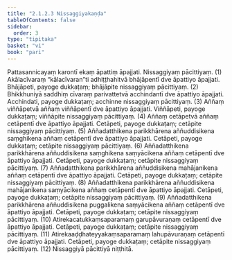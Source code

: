 ```yaml
---
title: "2.1.2.3 Nissaggiyakaṇḍa"
tableOfContents: false
sidebar:
  order: 3
type: "tipitaka"
basket: "vi"
book: "pari"
---
```



<DynamicBreadcrumb />

<Division number="230" book="pari" bookNo="5" page="129">

<Paragraph number="864" book="pari">
Pattasannicayaṃ karontī ekaṃ āpattiṃ āpajjati. Nissaggiyaṃ pācittiyaṃ. (1)
</Paragraph>

<Paragraph number="865" book="pari">
Akālacīvaraṃ “kālacīvaran”ti adhiṭṭhahitvā bhājāpentī dve āpattiyo āpajjati. Bhājāpeti, payoge dukkaṭaṃ; bhājāpite nissaggiyaṃ pācittiyaṃ. (2)
</Paragraph>

<Paragraph number="866" book="pari">
Bhikkhuniyā saddhiṃ cīvaraṃ parivattetvā acchindantī dve āpattiyo āpajjati. Acchindati, payoge dukkaṭaṃ; acchinne nissaggiyaṃ pācittiyaṃ. (3)
</Paragraph>

<Paragraph number="867" book="pari">
Aññaṃ viññāpetvā aññaṃ viññāpentī dve āpattiyo āpajjati. Viññāpeti, payoge dukkaṭaṃ; viññāpite nissaggiyaṃ pācittiyaṃ. (4)
</Paragraph>

<Paragraph number="868" book="pari">
Aññaṃ cetāpetvā aññaṃ cetāpentī dve āpattiyo āpajjati. Cetāpeti, payoge dukkaṭaṃ; cetāpite nissaggiyaṃ pācittiyaṃ. (5)
</Paragraph>

<Paragraph number="869" book="pari">
Aññadatthikena parikkhārena aññuddisikena saṃghikena aññaṃ cetāpentī dve āpattiyo āpajjati. Cetāpeti, payoge dukkaṭaṃ; cetāpite nissaggiyaṃ pācittiyaṃ. (6)
</Paragraph>

<Paragraph number="870" book="pari">
Aññadatthikena parikkhārena aññuddisikena saṃghikena saṃyācikena aññaṃ cetāpentī dve āpattiyo āpajjati. Cetāpeti, payoge dukkaṭaṃ; cetāpite nissaggiyaṃ pācittiyaṃ. (7)
</Paragraph>

<Paragraph number="871" book="pari">
Aññadatthikena parikkhārena aññuddisikena mahājanikena aññaṃ cetāpentī dve āpattiyo āpajjati. Cetāpeti, payoge dukkaṭaṃ; cetāpite nissaggiyaṃ pācittiyaṃ. (8)
</Paragraph>

<Paragraph number="872" book="pari">
Aññadatthikena parikkhārena aññuddisikena mahājanikena saṃyācikena aññaṃ cetāpentī dve āpattiyo āpajjati. Cetāpeti, payoge dukkaṭaṃ; cetāpite nissaggiyaṃ pācittiyaṃ. (9)
</Paragraph>

<Paragraph number="873" book="pari">
Aññadatthikena parikkhārena aññuddisikena puggalikena saṃyācikena aññaṃ cetāpentī dve āpattiyo āpajjati. Cetāpeti, payoge dukkaṭaṃ; cetāpite nissaggiyaṃ pācittiyaṃ. (10)
</Paragraph>

<Paragraph number="874" book="pari">
Atirekacatukkaṃsaparamaṃ garupāvuraṇaṃ cetāpentī dve āpattiyo āpajjati. Cetāpeti, payoge dukkaṭaṃ; cetāpite nissaggiyaṃ pācittiyaṃ. (11)
</Paragraph>

<Paragraph number="875" book="pari">
Atirekaaḍḍhateyyakaṃsaparamaṃ lahupāvuraṇaṃ cetāpentī dve āpattiyo āpajjati. Cetāpeti, payoge dukkaṭaṃ; cetāpite nissaggiyaṃ pācittiyaṃ. (12)

</Paragraph>
</Division>

<Paragraph number="876" type="center" book="pari">
Nissaggiyā pācittiyā niṭṭhitā.
</Paragraph>